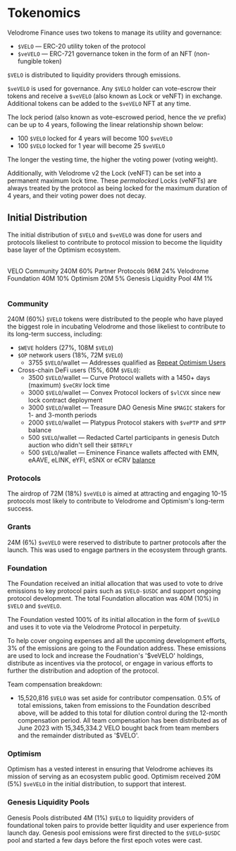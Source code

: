 
# Tokenomics

Velodrome Finance uses two tokens to manage its utility and governance:

- `$VELO` &mdash; ERC-20 utility token of the protocol
- `$veVELO` &mdash; ERC-721 governance token in the form of an NFT
  (non-fungible token)

`$VELO` is distributed to liquidity providers through emissions.

`$veVELO` is used for governance. Any `$VELO` holder can vote-escrow their tokens and
receive a `$veVELO` (also known as Lock or veNFT) in exchange. Additional tokens can be
added to the `$veVELO` NFT at any time.

The lock period (also known as vote-escrowed period, hence the _ve_ prefix) can be up
to 4 years, following the linear relationship shown below:

- 100 `$VELO` locked for 4 years will become 100 `$veVELO`
- 100 `$VELO` locked for 1 year will become 25 `$veVELO`

The longer the vesting time, the higher the voting power (voting weight).

Additionally, with Velodrome v2 the Lock (veNFT) can be set into a permanent maximum
lock time. These _permalocked_ Locks (veNFTs) are always treated by the protocol as
being locked for the maximum duration of 4 years, and their voting power does
not decay.

## Initial Distribution

The initial distribution of `$VELO` and `$veVELO` was done for users and
protocols likeliest to contribute to protocol mission to become the liquidity
base layer of the Optimism ecosystem.

<br />

<Table>
  <Table.Head className="bg-primary text-white dark:bg-50">
    <Table.HeadCell className="w-3/4">VELO</Table.HeadCell>
    <Table.HeadCell></Table.HeadCell>
    <Table.HeadCell></Table.HeadCell>
  </Table.Head>
  <Table.Body>
    <Table.Row>
      <Table.Cell>Community</Table.Cell>
      <Table.Cell>240M</Table.Cell>
      <Table.Cell>60%</Table.Cell>
    </Table.Row>
    <Table.Row>
      <Table.Cell>Partner Protocols</Table.Cell>
      <Table.Cell>96M</Table.Cell>
      <Table.Cell>24%</Table.Cell>
    </Table.Row>
    <Table.Row>
      <Table.Cell>Velodrome Foundation</Table.Cell>
      <Table.Cell>40M</Table.Cell>
      <Table.Cell>10%</Table.Cell>
    </Table.Row>
    <Table.Row>
      <Table.Cell>Optimism</Table.Cell>
      <Table.Cell>20M</Table.Cell>
      <Table.Cell>5%</Table.Cell>
    </Table.Row>
    <Table.Row>
      <Table.Cell>Genesis Liquidity Pool</Table.Cell>
      <Table.Cell>4M</Table.Cell>
      <Table.Cell>1%</Table.Cell>
    </Table.Row>
  </Table.Body>
</Table>

### Community

240M (60%) `$VELO` tokens were distributed to the people who have played the
biggest role in incubating Velodrome and those likeliest to contribute to its
long-term success, including:

- `$WEVE` holders (27%, 108M `$VELO`)
- `$OP` network users (18%, 72M `$VELO`)
  - 3755 `$VELO`/wallet &mdash; Addresses qualified as [Repeat Optimism Users](https://community.optimism.io/docs/governance/airdrop-1/#optimism-early-adopters)
- Cross-chain DeFi users (15%, 60M `$VELO`):
  - 3500 `$VELO`/wallet &mdash; Curve Protocol wallets with a 1450+ days (maximum) `$veCRV` lock time
  - 3000 `$VELO`/wallet &mdash; Convex Protocol lockers of `$vlCVX` since new lock contract deployment
  - 3000 `$VELO`/wallet &mdash; Treasure DAO Genesis Mine `$MAGIC` stakers for 1- and 3-month periods
  - 2000 `$VELO`/wallet &mdash; Platypus Protocol stakers with `$vePTP` and `$PTP` balance
  - 500 `$VELO`/wallet &mdash; Redacted Cartel participants in genesis Dutch auction who didn't sell their `$BTRFLY`
  - 500 `$VELO`/wallet &mdash; Eminence Finance wallets affected with EMN, eAAVE, eLINK, eYFI, eSNX or eCRV [balance](https://github.com/banteg/your-eminence/blob/master/shot/01-balances.toml)

### Protocols

The airdrop of 72M (18%) `$veVELO` is aimed at attracting and engaging 10-15
protocols most likely to contribute to Velodrome and Optimism's long-term
success.

### Grants

24M (6%) `$veVELO` were reserved to distribute to partner protocols after the
launch. This was used to engage partners in the ecosystem through grants.

### Foundation

The Foundation received an initial allocation that was used to vote
to drive emissions to key protocol pairs such as `$VELO-$USDC` and support
ongoing protocol development.
The total Foundation allocation was 40M (10%) in `$VELO` and `$veVELO`.

The Foundation vested 100% of its initial allocation in the form of
`$veVELO` and uses it to vote via the Velodrome Protocol in perpetuity.

To help cover ongoing expenses and all the upcoming development efforts, 3% of the
emissions are going to the Foundation address. These emissions are used to lock and
increase the Foudnation's '$veVELO' holdings, distribute as incentives via the
protocol, or engage in various efforts to further the distribution and adoption of
the protocol.

Team compensation breakdown:

- 15,520,816 `$VELO` was set aside for contributor compensation. 0.5% of total emissions, taken from
  emissions to the Foundation described above, will be added to this total for dilution control
  during the 12-month compensation period. All team compensation has been distributed as of June
  2023 with 15,345,334.2 VELO bought back from team members and the remainder distributed as '$VELO'.

### Optimism

Optimism has a vested interest in ensuring that Velodrome achieves its
mission of serving as an ecosystem public good. Optimism received 20M (5%)
`$veVELO` in the initial distribution, to support that interest.

### Genesis Liquidity Pools

Genesis Pools distributed 4M (1%) `$VELO` to liquidity providers of
foundational token pairs to provide better liquidity and user experience from
launch day. Genesis pool emissions were first directed to the
`$VELO`-`$USDC` pool and started a few days before the first epoch votes were cast.

